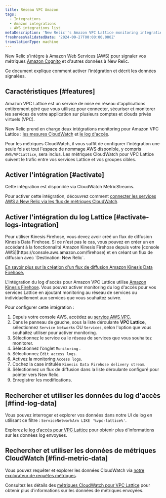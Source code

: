 ```yaml
---
title: Réseau VPC Amazon
tags:
  - Integrations
  - Amazon integrations
  - AWS integrations list
metaDescription: 'New Relic''s Amazon VPC Lattice monitoring integration: how to enable it, and the data it reports.'
freshnessValidatedDate: '2024-09-27T00:00:00.000Z'
translationType: machine
---
```


New Relic s&apos;intègre à Amazon Web Services (AWS) pour signaler vos métriques [Amazon Cognito](https://aws.amazon.com/vpc/lattice/) et d&apos;autres données à New Relic.

Ce document explique comment activer l&apos;intégration et décrit les données signalées.

## Caractéristiques [#features]

Amazon VPC Lattice est un service de mise en réseau d&apos;applications entièrement géré que vous utilisez pour connecter, sécuriser et monitorer les services de votre application sur plusieurs comptes et clouds privés virtuels (VPC).

New Relic prend en charge deux intégrations monitoring pour Amazon VPC Lattice : [les mesures CloudWatch](https://docs.aws.amazon.com/vpc-lattice/latest/ug/monitoring-cloudwatch.html) et [le log d&apos;accès](https://docs.aws.amazon.com/vpc-lattice/latest/ug/monitoring-access-logs.html).

Pour les métriques CloudWatch, il vous suffit de configurer l&apos;intégration une seule fois et tout l&apos;espace de nommage AWS disponible, y compris `AWS/VPCLattice`, sera inclus. Les métriques CloudWatch pour VPC Lattice suivent le trafic entre vos services Lattice et vos groupes cibles.

## Activer l&apos;intégration [#activate]

Cette intégration est disponible via CloudWatch MetricStreams.

Pour activer cette intégration, découvrez comment [connecter les services AWS à New Relic via les flux de métriques CloudWatch](/docs/infrastructure/amazon-integrations/connect/aws-metric-stream-setup/).

## Activer l&apos;intégration du log Lattice [#activate-logs-integration]

<Callout variant="important">
  Pour utiliser Kinesis Firehose, vous devez avoir créé un flux de diffusion Kinesis Data Firehose. Si ce n&apos;est pas le cas, vous pouvez en créer un en accédant à la fonctionnalité Amazon Kinesis Firehose depuis votre [console AWS](https://console.aws.amazon.com/firehose) et en créant un flux de diffusion avec `Destination: New Relic`.

  [En savoir plus sur la création d&apos;un flux de diffusion Amazon Kinesis Data Firehose.](https://docs.aws.amazon.com/firehose/latest/dev/basic-create.html?icmpid=docs_console_unmapped)
</Callout>

L&apos;intégration du log d&apos;accès pour Amazon VPC Lattice utilise [Amazon Kinesis Firehose](https://aws.amazon.com/kinesis/data-firehose/). Vous pouvez activer monitoring du log d&apos;accès pour vos services Lattice en ajoutant monitoring au réseau de services ou individuellement aux services que vous souhaitez suivre.

Pour configurer cette intégration :

1. Depuis votre console AWS, accédez au [service AWS VPC](https://console.aws.amazon.com/vpc).
2. Dans le panneau de gauche, sous la liste déroulante <DNT>**VPC Lattice**</DNT>, sélectionnez `Service Networks` OU `Services`, selon l&apos;option que vous souhaitez utiliser pour activer monitoring.
3. Sélectionnez le service ou le réseau de services que vous souhaitez monitorer.
4. Sélectionnez l’onglet `Monitoring` .
5. Sélectionnez `Edit access logs`.
6. Activez la monitoring `Access logs`.
7. Cochez la case intitulée `Kinesis Data Firehose delivery stream`.
8. Sélectionnez un flux de diffusion dans la liste déroulante configuré pour pointer vers New Relic.
9. Enregistrer les modifications.

## Rechercher et utiliser les données du log d&apos;accès [#find-log-data]

Vous pouvez interroger et explorer vos données dans notre UI de log en utilisant ce filtre : `ServiceNetworkArn LIKE '%vpc-lattice%'`.

Explorez [le log d’accès pour VPC Lattice](https://docs.aws.amazon.com/vpc-lattice/latest/ug/monitoring-access-logs.html) pour obtenir plus d’informations sur les données log envoyées.

## Rechercher et utiliser les données de métriques CloudWatch [#find-metric-data]

Vous pouvez requêter et explorer les données CloudWatch via [notre explorateur de requêtes métriques](/docs/data-apis/understand-data/metric-data/query-metric-data-type/).

Consultez les détails des [métriques CloudWatch pour VPC Lattice](https://docs.aws.amazon.com/vpc-lattice/latest/ug/monitoring-cloudwatch.html) pour obtenir plus d’informations sur les données de métriques envoyées.